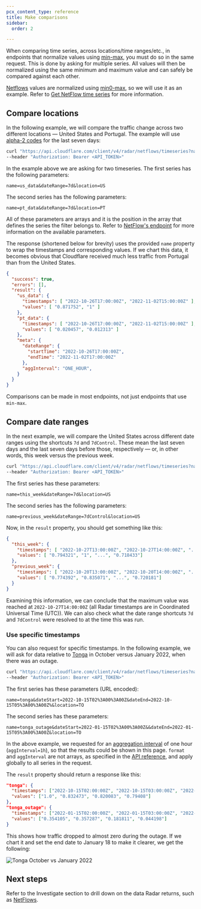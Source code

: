 ```yaml
---
pcx_content_type: reference
title: Make comparisons
sidebar:
  order: 2

---
```


When comparing time series, across locations/time ranges/etc., in endpoints that normalize values using [min-max](/radar/concepts/normalization), you must do so in the same request. This is done by asking for multiple series. All values will then be normalized using the same minimum and maximum value and can safely be compared against each other.

[Netflows](/radar/investigate/netflows) values are normalized using [min0-max](/radar/concepts/normalization), so we will use it as an example. Refer to [Get NetFlow time series](/api/operations/radar-get-netflows-timeseries) for more information.

## Compare locations

In the following example, we will compare the traffic change across two different locations — United States and Portugal. The example will use [alpha-2 codes](https://en.wikipedia.org/wiki/ISO_3166-1_alpha-2#Officially_assigned_code_elements) for the last seven days:

```bash
curl "https://api.cloudflare.com/client/v4/radar/netflows/timeseries?name=us_data&dateRange=7d&location=US&name=pt_data&dateRange=7d&location=PT&format=json" \
--header "Authorization: Bearer <API_TOKEN>"
```

In the example above we are asking for two timeseries. The first series has the following parameters:

`name=us_data&dateRange=7d&location=US`

The second series has the following parameters:

`name=pt_data&dateRange=7d&location=PT`

All of these parameters are arrays and it is the position in the array that defines the series the filter belongs to. Refer to [NetFlow's endpoint](/api/operations/radar-get-netflows-timeseries) for more information on the available parameters.

The response (shortened below for brevity) uses the provided `name` property to wrap the timestamps and corresponding values. If we chart this data, it becomes obvious that Cloudflare received much less traffic from Portugal than from the United States.

```json
{
  "success": true,
  "errors": [],
  "result": {
    "us_data": {
      "timestamps": [ "2022-10-26T17:00:00Z", "2022-11-02T15:00:00Z" ],
      "values": [ "0.871752", "1" ]
    },
    "pt_data": {
      "timestamps": [ "2022-10-26T17:00:00Z", "2022-11-02T15:00:00Z" ],
      "values": [ "0.020457", "0.012313" ]
    },
    "meta": {
      "dateRange": {
        "startTime": "2022-10-26T17:00:00Z",
        "endTime": "2022-11-02T17:00:00Z"
      },
      "aggInterval": "ONE_HOUR",
    }
  }
}
```

Comparisons can be made in most endpoints, not just endpoints that use `min-max`.

## Compare date ranges

In the next example, we will compare the United States across different date ranges using the shortcuts `7d` and `7dControl`. These mean the last seven days and the last seven days before those, respectively — or, in other words, this week versus the previous week.

```bash
curl "https://api.cloudflare.com/client/v4/radar/netflows/timeseries?name=this_week&dateRange=7d&location=US&name=previous_week&dateRange=7dControl&location=US&format=json" \
--header "Authorization: Bearer <API_TOKEN>"
```

The first series has these parameters:

`name=this_week&dateRange=7d&location=US`

The second series has the following parameters:

`name=previous_week&dateRange=7dControl&location=US`

Now, in the `result` property, you should get something like this:

```json
{
  "this_week": {
    "timestamps": [ "2022-10-27T13:00:00Z", "2022-10-27T14:00:00Z", "...", "2022-11-03T12:00:00Z" ],
    "values": [ "0.794321", "1", "...", "0.718433"]
  },
  "previous_week": {
    "timestamps": [ "2022-10-20T13:00:00Z", "2022-10-20T14:00:00Z", "...", "2022-10-27T12:00:00Z" ],
    "values": [ "0.774392", "0.835071", "...", "0.720181"]
  }
}
```

Examining this information, we can conclude that the maximum value was reached at `2022-10-27T14:00:00Z` (all Radar timestamps are in Coordinated Universal Time (UTC)). We can also check what the date range shortcuts `7d` and `7dControl` were resolved to at the time this was run.

### Use specific timestamps

You can also request for specific timestamps. In the following example, we will ask for data relative to [Tonga](https://blog.cloudflare.com/tonga-internet-outage/) in October versus January 2022, when there was an outage.

```bash
curl "https://api.cloudflare.com/client/v4/radar/netflows/timeseries?name=tonga&dateStart=2022-10-15T02%3A00%3A00Z&dateEnd=2022-10-15T05%3A00%3A00Z&location=TO&name=tonga_outage&dateStart=2022-01-15T02%3A00%3A00Z&dateEnd=2022-01-15T05%3A00%3A00Z&location=TO&format=json&aggInterval=1h" \
--header "Authorization: Bearer <API_TOKEN>"
```

The first series has these parameters (URL encoded):

`name=tonga&dateStart=2022-10-15T02%3A00%3A00Z&dateEnd=2022-10-15T05%3A00%3A00Z%&location=TO`

The second series has these parameters:

`name=tonga_outage&dateStart=2022-01-15T02%3A00%3A00Z&&dateEnd=2022-01-15T05%3A00%3A00Z&location=TO`

In the above example, we requested for an [aggregation interval](/radar/concepts/aggregation-intervals) of one hour (`aggInterval=1h`), so that the results could be shown in this page. `format` and `aggInterval` are not arrays, as specified in the [API reference](/api/operations/radar-get-netflows-timeseries), and apply globally to all series in the request.

The `result` property should return a response like this:

```json
"tonga": {
  "timestamps": ["2022-10-15T02:00:00Z", "2022-10-15T03:00:00Z", "2022-10-15T04:00:00Z", "2022-10-15T05:00:00Z"],
  "values": ["1.0", "0.832473", "0.820083", "0.79408"]
},
"tonga_outage": {
  "timestamps": ["2022-01-15T02:00:00Z", "2022-01-15T03:00:00Z", "2022-01-15T04:00:00Z", "2022-01-15T05:00:00Z"],
  "values": ["0.354105", "0.357287", "0.181811", "0.044198"]
}
```

This shows how traffic dropped to almost zero during the outage. If we chart it and set the end date to January 18 to make it clearer, we get the following:

![Tonga October vs January 2022](~/assets/images/radar/tonga_outage.png)

## Next steps

Refer to the Investigate section to drill down on the data Radar returns, such as [NetFlows](/radar/investigate/netflows).
